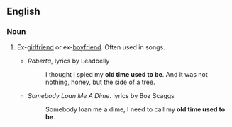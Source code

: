 ==English==

===Noun===
{{en-noun|sg=[[old]] [[time]] [[used]] [[to]] [[be]]|[[singulare tantum|not used in plural]]}}

# {{idiomatic|euphemistic}} Ex-[[girlfriend]] or ex-[[boyfriend]]. Often used in songs.
#* ''Roberta'', lyrics by Leadbelly
#*: I thought I spied my '''old time used to be'''. And it was not nothing, honey, but the side of a tree.
#* ''Somebody Loan Me A Dime''. lyrics by Boz Scaggs
#*: Somebody loan me a dime, I need to call my '''old time used to be'''.